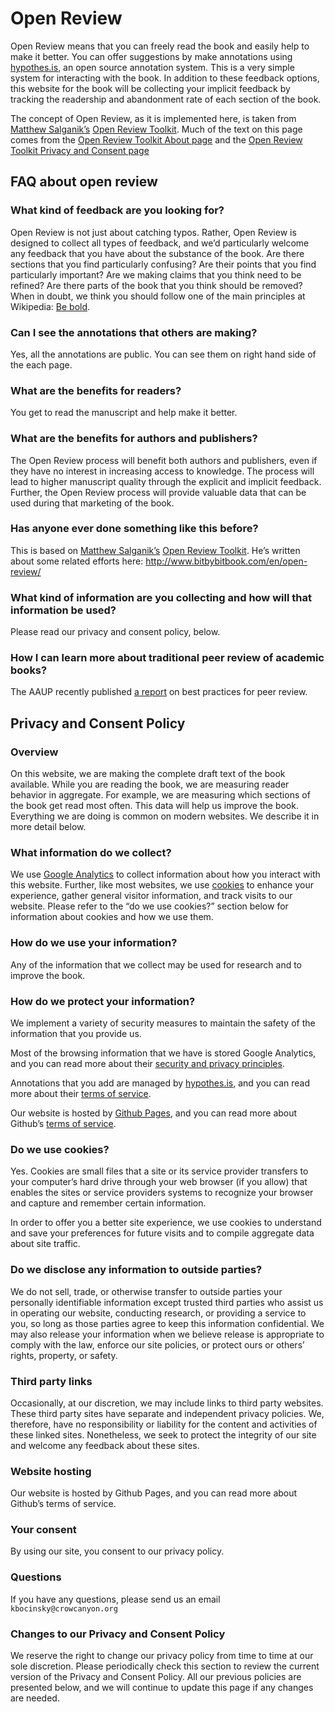 # Open Review {-}

Open Review means that you can freely read the book and easily help to make it better. You can offer suggestions by make annotations using [hypothes.is](https://hypothes.is/), an open source annotation system. This is a very simple system for interacting with the book. In addition to these feedback options, this website for the book will be collecting your implicit feedback by tracking the readership and abandonment rate of each section of the book.

The concept of Open Review, as it is implemented here, is taken from [Matthew Salganik's](https://twitter.com/msalganik) [Open Review Toolkit](http://www.openreviewtoolkit.org/). Much of the text on this page comes from the [Open Review Toolkit About page](http://www.bitbybitbook.com/en/open-review/) and the [Open Review Toolkit Privacy and Consent page](http://www.bitbybitbook.com/en/privacy/)

## FAQ about open review {-}

### What kind of feedback are you looking for? {-}

Open Review is not just about catching typos. Rather, Open Review is designed to collect all types of feedback, and we'd particularly welcome any feedback that you have about the substance of the book. Are there sections that you find particularly confusing? Are their points that you find particularly important? Are we making claims that you think need to be refined? Are there parts of the book that you think should be removed? When in doubt, we think you should follow one of the main principles at Wikipedia: [Be bold](https://en.wikipedia.org/wiki/Wikipedia:Be_bold).

### Can I see the annotations that others are making? {-}

Yes, all the annotations are public. You can see them on right hand side of the each page.

### What are the benefits for readers? {-}

You get to read the manuscript and help make it better.

### What are the benefits for authors and publishers? {-}

The Open Review process will benefit both authors and publishers, even if they have no interest in increasing access to knowledge. The process will lead to higher manuscript quality through the explicit and implicit feedback. Further, the Open Review process will provide valuable data that can be used during that marketing of the book.

### Has anyone ever done something like this before? {-}

This is based on [Matthew Salganik's](https://twitter.com/msalganik) [Open Review Toolkit](http://www.openreviewtoolkit.org/). He's written about some related efforts here: <http://www.bitbybitbook.com/en/open-review/>

### What kind of information are you collecting and how will that information be used? {-}

Please read our privacy and consent policy, below. 

### How I can learn more about traditional peer review of academic books? {-}
The AAUP recently published [a report](http://www.aaupnet.org/resources/for-members/handbooks-and-toolkits/peer-review-best-practices) on best practices for peer review.

## Privacy and Consent Policy {-}

### Overview {-}

On this website, we are making the complete draft text of the book available. While you are reading the book, we are measuring reader behavior in aggregate. For example, we are measuring which sections of the book get read most often. This data will help us improve the book. Everything we are doing is common on modern websites. We describe it in more detail below.

### What information do we collect? {-}

We use [Google Analytics](https://analytics.google.com/) to collect information about how you interact with this website. Further, like most websites, we use [cookies](https://en.wikipedia.org/wiki/HTTP_cookie) to enhance your experience, gather general visitor information, and track visits to our website. Please refer to the "do we use cookies?" section below for information about cookies and how we use them.

### How do we use your information? {-}

Any of the information that we collect may be used for research and to improve the book.

### How do we protect your information? {-}

We implement a variety of security measures to maintain the safety of the information that you provide us.

Most of the browsing information that we have is stored Google Analytics, and you can read more about their [security and privacy principles](https://support.google.com/analytics/answer/6004245?hl=en).

Annotations that you add are managed by [hypothes.is](https://hypothes.is/), and you can read more about their [terms of service](https://hypothes.is/terms-of-service/).

Our website is hosted by [Github Pages](https://pages.github.com/), and you can read more about Github's [terms of service](https://help.github.com/articles/github-terms-of-service/).

### Do we use cookies? {-}

Yes. Cookies are small files that a site or its service provider transfers to your computer's hard drive through your web browser (if you allow) that enables the sites or service providers systems to recognize your browser and capture and remember certain information.

In order to offer you a better site experience, we use cookies to understand and save your preferences for future visits and to compile aggregate data about site traffic.

### Do we disclose any information to outside parties? {-}

We do not sell, trade, or otherwise transfer to outside parties your personally identifiable information except trusted third parties who assist us in operating our website, conducting research, or providing a service to you, so long as those parties agree to keep this information confidential. We may also release your information when we believe release is appropriate to comply with the law, enforce our site policies, or protect ours or others' rights, property, or safety.

### Third party links {-}

Occasionally, at our discretion, we may include links to third party websites. These third party sites have separate and independent privacy policies. We, therefore, have no responsibility or liability for the content and activities of these linked sites. Nonetheless, we seek to protect the integrity of our site and welcome any feedback about these sites.

### Website hosting {-}

Our website is hosted by Github Pages, and you can read more about Github's terms of service.

### Your consent {-}

By using our site, you consent to our privacy policy.

### Questions {-}

If you have any questions, please send us an email `kbocinsky@crowcanyon.org`

### Changes to our Privacy and Consent Policy {-}

We reserve the right to change our privacy policy from time to time at our sole discretion. Please periodically check this section to review the current version of the Privacy and Consent Policy. All our previous policies are presented below, and we will continue to update this page if any changes are needed.
